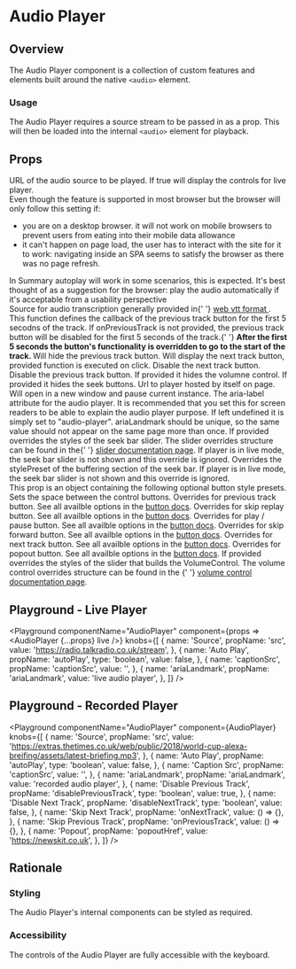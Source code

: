 

# Audio Player

## Overview

The Audio Player component is a collection of custom features and elements built around the native `<audio>` element.

### Usage

The Audio Player requires a source stream to be passed in as a prop. This will then be loaded into the internal `<audio>` element for playback.

## Props

<Block marginTop="sizing050">
  <Prop name="src" type="string" required>
    URL of the audio source to be played.
  </Prop>
  <Prop name="live" type="boolean">
    If true will display the controls for live player.
  </Prop>
  <Prop name="autoplay" type="boolean">
    <div>
      Even though the feature is supported in most browser but the browser will
      only follow this setting if:
    </div>
    <ul>
      <li>
        you are on a desktop browser. it will not work on mobile browsers to
        prevent users from eating into their mobile data allowance
      </li>
      <li>
        it can't happen on page load, the user has to interact with the site for
        it to work: navigating inside an SPA seems to satisfy the browser as
        there was no page refresh.
      </li>
    </ul>
    <div>
      In Summary autoplay will work in some scenarios, this is expected. It's
      best thought of as a suggestion for the browser: play the audio
      automatically if it's acceptable from a usability perspective
    </div>
  </Prop>
  <Prop name="captionSrc" type="string">
    Source for audio transcription generally provided in{' '}
    <a href="https://developer.mozilla.org/en-US/docs/Web/API/WebVTT_API">
      web vtt format
    </a>
    .
  </Prop>
  <Prop name="onPreviousTrack" type="function">
    This function defines the callback of the previous track button for the
    first 5 secodns of the track. If onPreviousTrack is not provided, the
    previous track button will be disabled for the first 5 seconds of the track.{' '}
    <b>
      After the first 5 seconds the button's functionality is overridden to go
      to the start of the track.
    </b>
  </Prop>
  <Prop name="hidePreviousTrack" type="boolean">
    Will hide the previous track button.
  </Prop>
  <Prop name="onNextTrack" type="function">
    Will display the next track button, provided function is executed on click.
  </Prop>
  <Prop name="disableNextTrack" type="boolean">
    Disable the next track button.
  </Prop>
  <Prop name="disablePreviousTrack" type="boolean">
    Disable the previous track button.
  </Prop>
   <Prop name="hideVolumeControl" type="boolean">
    If provided it hides the volumne control.
  </Prop>
   <Prop name=" hideSeekButtons" type="boolean">
    If provided it hides the seek buttons.
  </Prop>
  <Prop name="popoutHref" type="string">
    Url to player hosted by itself on page. Will open in a new window and pause
    current instance.
  </Prop>
  <Prop name="ariaLandmark" type="string" default="audio-player">
    The aria-label attribute for the audio player. It is recommended that you
    set this for screen readers to be able to explain the audio player purpose.
    If left undefined it is simply set to "audio-player". ariaLandmark should be
    unique, so the same value should not appear on the same page more than once.
  </Prop>
  <Prop name="overrides" type="object">
    <Prop name="seekBar" type="object">
      <Prop name="slider" type="SliderOverrideProps">
        If provided overrides the styles of the seek bar slider. The slider
        overrides structure can be found in the{' '}
        <a href="/components/slider">slider documentation page</a>. If player is in live
        mode, the seek bar slider is not shown and this override is ignored.
      </Prop>
      <Prop name="buffering" type="object">
        <Prop name="stylePreset" type="MQ<string>">
          Overrides the stylePreset of the buffering section of the seek bar. If
          player is in live mode, the seek bar slider is not shown and this
          override is ignored.
        </Prop>
      </Prop>
    </Prop>
    <Prop name="controls" type="ControlsOverrideProps">
      <div>
        This prop is an object containing the following optional button style
        presets.
      </div>
      <Prop name="space" type="MQ<string>">
        Sets the space between the control buttons.
      </Prop>
      <Prop name="previousButton" type="ButtonOverrides">
        Overrides for previous track button. See all availble options in the <a href="/components/button"> button docs</a>.
      </Prop>
      <Prop name="replayButton" type="ButtonOverrides">
        Overrides for skip replay button. See all availble options in the <a href="/components/button"> button docs</a>.
      </Prop>
      <Prop name="playPauseButton" type="ButtonOverrides">
        Overrides for play / pause button. See all availble options in the <a href="/components/button"> button docs</a>.
      </Prop>
      <Prop name="forwardButton" type="ButtonOverrides">
        Overrides for skip forward button. See all availble options in the <a href="/components/button"> button docs</a>.
      </Prop>
      <Prop name="nextButton" type="ButtonOverrides">
        Overrides for next track button. See all availble options in the <a href="/components/button"> button docs</a>.
      </Prop>
      <Prop name="popoutButton" type="ButtonOverrides">
        Overrides for popout button. See all availble options in the <a href="/components/button"> button docs</a>.
      </Prop>
    </Prop>
    <Prop name="volumeControl" type="VolumeControlOverrideProps">
      If provided overrides the styles of the slider that builds the
      VolumeControl. The volume control overrides structure can be found in the {' '}
      <a href="/components/volume-control">volume control documentation page</a>.
    </Prop>
    <CommonLogicalPropsMDX/>
  <CodeFromDefaultPresets componentName="audioPlayer" />
  </Prop>
</Block>

## Playground - Live Player

<Playground
  componentName="AudioPlayer"
  component={props => <AudioPlayer {...props} live />}
  knobs={[
    {
      name: 'Source',
      propName: 'src',
      value: 'https://radio.talkradio.co.uk/stream',
    },
    {
      name: 'Auto Play',
      propName: 'autoPlay',
      type: 'boolean',
      value: false,
    },
    {
      name: 'captionSrc',
      propName: 'captionSrc',
      value: '',
    },
    {
      name: 'ariaLandmark',
      propName: 'ariaLandmark',
      value: 'live audio player',
    },
  ]}
/>

## Playground - Recorded Player

<Playground
  componentName="AudioPlayer"
  component={AudioPlayer}
  knobs={[
    {
      name: 'Source',
      propName: 'src',
      value:
        'https://extras.thetimes.co.uk/web/public/2018/world-cup-alexa-breifing/assets/latest-briefing.mp3',
    },
    {
      name: 'Auto Play',
      propName: 'autoPlay',
      type: 'boolean',
      value: false,
    },
    {
      name: 'Caption Src',
      propName: 'captionSrc',
      value: '',
    },
    {
      name: 'ariaLandmark',
      propName: 'ariaLandmark',
      value: 'recorded audio player',
    },
    {
      name: 'Disable Previous Track',
      propName: 'disablePreviousTrack',
      type: 'boolean',
      value: true,
    },
    {
      name: 'Disable Next Track',
      propName: 'disableNextTrack',
      type: 'boolean',
      value: false,
    },
    {
      name: 'Skip Next Track',
      propName: 'onNextTrack',
      value: () => {},
    },
    {
      name: 'Skip Previous Track',
      propName: 'onPreviousTrack',
      value: () => {},
    },
    {
      name: 'Popout',
      propName: 'popoutHref',
      value: 'https://newskit.co.uk',
    },
  ]}
/>

## Rationale

### Styling

The Audio Player's internal components can be styled as required.

### Accessibility

The controls of the Audio Player are fully accessible with the keyboard.
